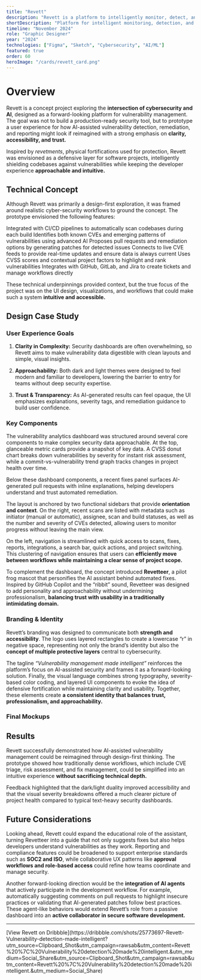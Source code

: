 ```yaml
---
title: "Revett"
description: "Revett is a platform to intelligently monitor, detect, and resolve exploitable vulnerabilities and exposures within a codebase with the help of automated cybersecurity analysis techniques and cutting-edge artificial intelligence."
shortDescription: "Platform for intelligent monitoring, detection, and resolution of codebase vulnerabilities using artificial intelligence."
timeline: "November 2024"
role: "Graphic Designer"
year: "2024"
technologies: ["Figma", "Sketch", "Cybersecurity", "AI/ML"]
featured: true
order: 60
heroImage: "/cards/revett_card.png"
---
```


# Overview

Revett is a concept project exploring the **intersection of cybersecurity and AI**, designed as a forward-looking platform for vulnerability management. The goal was not to build a production-ready security tool, but to prototype a user experience for how AI-assisted vulnerability detection, remediation, and reporting might look if reimagined with a strong emphasis on **clarity, accessibility, and trust.**

Inspired by _revetments_, physical fortifications used for protection, Revett was envisioned as a defensive layer for software projects, intelligently shielding codebases against vulnerabilities while keeping the developer experience **approachable and intuitive.**


## Technical Concept

Although Revett was primarily a design-first exploration, it was framed around realistic cyber-security workflows to ground the concept. The prototype envisioned the following features:

<FeatureGrid>
  <FeatureCard icon="RefreshCcw" title="Continuous Code Scanning">
    Integrated with CI/CD pipelines to automatically scan codebases during each build
  </FeatureCard>
  <FeatureCard icon="Brain" title="AI-Powered Detection">
    Identifies both known CVEs and emerging patterns of vulnerabilities using advanced AI
  </FeatureCard>
  <FeatureCard icon="Wrench" title="Automated Fix Generation">
    Proposes pull requests and remediation options by generating patches for detected issues
  </FeatureCard>
  <FeatureCard icon="Database" title="CVE Database Integration">
    Connects to live CVE feeds to provide real-time updates and ensure data is always current
  </FeatureCard>
  <FeatureCard icon="AlertTriangle" title="Risk Assessment & Prioritization">
    Uses CVSS scores and contextual project factors to highlight and rank vulnerabilities
  </FeatureCard>
  <FeatureCard icon="GitBranch" title="Seamless DevOps Integration">
    Integrates with GitHub, GitLab, and Jira to create tickets and manage workflows directly
  </FeatureCard>
</FeatureGrid>

These technical underpinnings provided context, but the true focus of the project was on the UI design, visualizations, and workflows that could make such a system **intuitive and accessible.**

## Design Case Study

### User Experience Goals

1. **Clarity in Complexity:** Security dashboards are often overwhelming, so Revett aims to make vulnerability data digestible with clean layouts and simple, visual insights.

2. **Approachability:** Both dark and light themes were designed to feel modern and familiar to developers, lowering the barrier to entry for teams without deep security expertise.

3. **Trust & Transparency:** As AI-generated results can feel opaque, the UI emphasizes explanations, severity tags, and remediation guidance to build user confidence.

### Key Components

The vulnerability analytics dashboard was structured around several core components to make complex security data approachable. At the top, glanceable metric cards provide a snapshot of key data. A CVSS donut chart breaks down vulnerabilities by severity for instant risk assessment, while a commit-vs-vulnerability trend graph tracks changes in project health over time. 

Below these dashboard components, a recent fixes panel surfaces AI-generated pull requests with inline explanations, helping developers understand and trust automated remediation.


<ImageWithCaption 
  src="/case-studies/revett/RevettComponents.png" 
  alt="Revett UI Components"
  caption="Revett features: recent scans, visualizations, and AI-generated fixes."
/>


The layout is anchored by two functional sidebars that provide **orientation and context**. On the right, recent scans are listed with metadata such as initiator (manual or automatic), assignee, scan and build statuses, as well as the number and severity of CVEs detected, allowing users to monitor progress without leaving the main view. 

On the left, navigation is streamlined with quick access to scans, fixes, reports, integrations, a search bar, quick actions, and project switching. This clustering of navigation ensures that users can **efficiently move between workflows while maintaining a clear sense of project scope.**

<ImageWithCaption 
  src="/case-studies/revett/RevetteerDiagram.png" 
  alt="Revetteer Inspiration Diagram"
  caption="Inspiration behind the Revetteer mascot."
/>

To complement the dashboard, the concept introduced **Revetteer**, a pilot frog mascot that personifies the AI assistant behind automated fixes. Inspired by GitHub Copilot and the “ribbit” sound, Revetteer was designed to add personality and approachability without undermining professionalism, **balancing trust with usability in a traditionally intimidating domain.**

### Branding & Identity

<ImageWithCaption 
  src="/case-studies/revett/RevettLogos.png" 
  alt="Revett Logo Progression"
  caption="The design process behind the Revett logo."
/>

Revett’s branding was designed to communicate both **strength and accessibility**. The logo uses layered rectangles to create a lowercase “r” in negative space, representing not only the brand’s identity but also the **concept of multiple protective layers** central to cybersecurity. 

<ImageWithCaption 
  src="/case-studies/revett/RevettTagline.png" 
  alt="Revett Logo and Tagline"
  caption="Revett branding with logo and tagline."
  className="rounded-lg"
/>

The tagline _“Vulnerability management made intelligent”_ reinforces the platform’s focus on AI-assisted security and frames it as a forward-looking solution. Finally, the visual language combines strong typography, severity-based color coding, and layered UI components to evoke the idea of defensive fortification while maintaining clarity and usability. Together, these elements create **a consistent identity that balances trust, professionalism, and approachability.**

### Final Mockups

<ImageWithCaption 
  src="/case-studies/revett/MockupDark.png" 
  alt="Revett Mockup Dark"
  caption="Revett dashboard mockup in dark mode."
  className="rounded-lg"
/>

<ImageWithCaption 
  src="/case-studies/revett/MockupLight.png" 
  alt="Revett Mockup Light"
  caption="Revett dashboard mockup in light mode."
  className="rounded-lg"
/>

## Results

Revett successfully demonstrated how AI-assisted vulnerability management could be reimagined through design-first thinking. The prototype showed how traditionally dense workflows, which include CVE triage, risk assessment, and fix management, could be simplified into an intuitive experience **without sacrificing technical depth.**

Feedback highlighted that the dark/light duality improved accessibility and that the visual severity breakdowns offered a much clearer picture of project health compared to typical text-heavy security dashboards.

## Future Considerations

Looking ahead, Revett could expand the educational role of the assistant, turning Revetteer into a guide that not only suggests fixes but also helps developers understand vulnerabilities as they work. Reporting and compliance features could be broadened to support enterprise standards such as **SOC2 and ISO**, while collaborative UX patterns like **approval workflows and role-based access** could refine how teams coordinate and manage security. 

Another forward-looking direction would be the **integration of AI agents** that actively participate in the development workflow. For example, automatically suggesting comments on pull requests to highlight insecure practices or validating that AI-generated patches follow best practices. These agent-like behaviors would extend Revett’s role from a passive dashboard into an **active collaborator in secure software development.**

---

<div className="mt-8">
  <span className="text-center text-md text-[var(--foreground)]/50">
    [View Revett on Dribbble](https://dribbble.com/shots/25773697-Revett-Vulnerability-detection-made-intelligent?utm_source=Clipboard_Shot&utm_campaign=rawsab&utm_content=Revett%20%7C%20Vulnerability%20detection%20made%20intelligent.&utm_medium=Social_Share&utm_source=Clipboard_Shot&utm_campaign=rawsab&utm_content=Revett%20%7C%20Vulnerability%20detection%20made%20intelligent.&utm_medium=Social_Share)
  </span>
</div>
